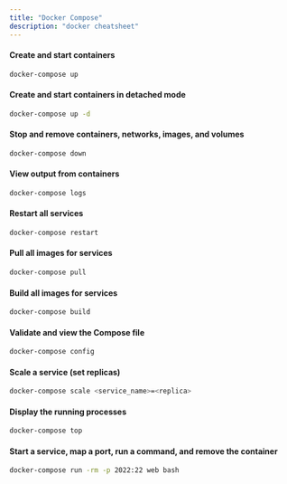 ```yaml
---
title: "Docker Compose"
description: "docker cheatsheet"
---
```


<RollButton />

#### Create and start containers

```bash
docker-compose up
```

#### Create and start containers in detached mode

```bash
docker-compose up -d
```

#### Stop and remove containers, networks, images, and volumes

```bash
docker-compose down
```

#### View output from containers

```bash
docker-compose logs
```

#### Restart all services

```bash
docker-compose restart
```

#### Pull all images for services

```bash
docker-compose pull
```

#### Build all images for services

```bash
docker-compose build
```

#### Validate and view the Compose file

```bash
docker-compose config
```

#### Scale a service (set replicas)

```bash
docker-compose scale <service_name>=<replica>
```

#### Display the running processes

```bash
docker-compose top
```

#### Start a service, map a port, run a command, and remove the container

```bash
docker-compose run -rm -p 2022:22 web bash
```
